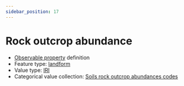 ```yaml
---
sidebar_position: 17
---
```



# Rock outcrop abundance

- [Observable property](/viewers/dawe-vocabs?uri=https://linked.data.gov.au/def/nrm/fc03df84-7ac9-47c6-9b7b-1da3dcb36364) definition
- Feature type: [landform](http://linked.data.gov.au/def/tern-cv/2cf3ed29-440e-4a50-9bbc-5aab30df9fcd)
- Value type: [IRI](https://w3id.org/tern/ontologies/tern/IRI)
- Categorical value collection: [Soils rock outcrop abundances codes](/viewers/dawe-vocabs?uri=https://linked.data.gov.au/def/nrm/c06f57b7-fde3-47c6-b410-8db0ec7e68e1)

<Example protocolModule="plot-soil-description" observableProperty="https://linked.data.gov.au/def/nrm/fc03df84-7ac9-47c6-9b7b-1da3dcb36364" />
